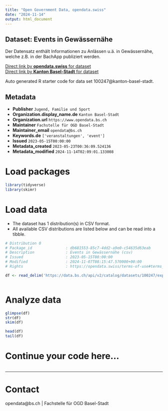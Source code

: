 ```yaml
---
title: "Open Government Data, opendata.swiss"
date: "2024-11-14"
output: html_document
---
```


## Dataset: Events in Gewässernähe

Der Datensatz enthält Informationen zu Anlässen u.ä. in Gewässernähe, welche z.B. in der BachApp publiziert werden. 

[Direct link by **opendata.swiss** for dataset](https://opendata.swiss/de/dataset/events-in-gewassernahe)<br>
[Direct link by **Kanton Basel-Stadt** for dataset](https://data.bs.ch/explore/dataset/100247/)

Auto generated R starter code for data set 100247@kanton-basel-stadt.

## Metadata

- **Publisher** `Jugend, Familie und Sport`
- **Organization.display_name.de** `Kanton Basel-Stadt`
- **Organization.url** `https://www.opendata.bs.ch`
- **Maintainer** `Fachstelle für OGD Basel-Stadt`
- **Maintainer_email** `opendata@bs.ch`
- **Keywords.de** `['veranstaltungen', 'event']`
- **Issued** `2023-05-15T00:00:00`
- **Metadata_created** `2023-05-23T00:36:09.524136`
- **Metadata_modified** `2024-11-14T02:09:01.133008`


# Load packages

```r

library(tidyverse)
library(skimr)

```

# Load data

-   The dataset has 1 distribution(s) in CSV format.
-   All available CSV distributions are listed below and can be read into a tibble.

```r

# Distribution 0
# Package_id               : db681553-85c7-4dd2-a9e0-c54635d63eab
# Description              : Events in Gewässernähe (csv)
# Issued                   : 2023-05-15T00:00:00
# Modified                 : 2024-11-07T08:15:47.570000+00:00
# Rights                   : https://opendata.swiss/terms-of-use#terms_by

df <- read_delim('https://data.bs.ch/api/v2/catalog/datasets/100247/exports/csv?use_labels=true')



```

# Analyze data

```r

glimpse(df)
str(df)
skim(df)

head(df)
tail(df)

```

# Continue your code here...

```r

```

------------------------------------------------------------------------

# Contact

opendata@bs.ch | Fachstelle für OGD Basel-Stadt
